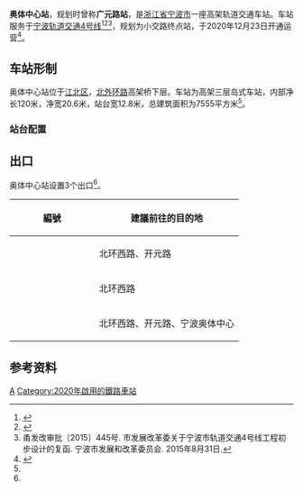 {{otheruses|奥体中心站}}
{{Infobox station
| name = 奥体中心站
| eng_name = Olympic Sports Center Station
| linecolour = {{NingboRT color|4|s}}
| type = [[地铁站|地铁站]]
| image = Olympic Sports Center Station, NBRT, 2020-12-26 02.jpg
| caption = 
| address = [[北外环路|北外环路]]高架桥下层
| borough = [[浙江省|浙江省]][[宁波市|宁波市]][[江北区_(宁波市)|江北区]]
| country = {{CHN}}
| coordinates = {{coord|format=dms|display=inline,title|Region:CN_Railway_Station}}
| owned = [[宁波市轨道交通集团有限公司|宁波市轨道交通集团]]
| operator = 宁波市轨道交通集团运营分公司
| line = {{NingboRT Sign|4|full}}
| distance = 
| platform = 1个[[岛式站台|岛式站台]]
| tracks = 2条
| bus_routes = <!--公交线路-->
| bus_stands = <!--公交站数量-->
| connections = <!--换乘交通-->
| structure = 高架车站
| hall = 高架站厅
| Interchange = 
| elevator = 2部
| exits = 2个
| disabled = <!--无障碍设施-->
| depth = <!--车站埋深-->
| levels = 3层
| architect = 
| architectural_style = 
| colour = 
| status = 在用
| built = 
| opened = {{NingboRT Dater|ymd|line=4}}
| closed = 
| former = 
| passengers = 
| pass_year = 
| pass_rank = 
| station_hours =
| hours = {{NingboRT Station Time|4|宁慈|0:21|慈东|0:11|东慈|0:48}}
| first = {{NingboRT Time|4宁慈F|0:21}}<br/>{{NingboRT Time|4慈东F|0:11}}
| last = {{NingboRT Time|4东慈L|0:48}}<br/>{{NingboRT Time|4慈东L|0:11}}
| adjacent = {{s-rail-start}}
{{s-rail|title=NingboRT}}
{{s-line new|system=NingboRT|line=4|previous=金山路|next=洪塘中路}}
{{end box}}
| route_map = {{bs-map|inline=1|legend=0
|top=往[[金山路站|金山路站]]
|map=
uSTRf\\\uSTRg
umABZg2\ENDEa!~STRc3\ENDEa!~STRc2\umABZg3
uSTR!~STRc1\ABZg+4\ABZg+1\uSTR!~STRc4
uSTR\STR\STR\uSTR
uSTR\ABZg2\ABZg3\uSTR
uSTR!~STRc2\ABZ3+1g\ABZ2+4g\uSTR!~STRc3
umABZg+1\STRc4\STRc1\umABZg+4
uSTR+BSl\BS\BS\uSTR+BSr
uSTR+BSl\BS\BS\uSTR+BSr
uSTRf\\\uSTRg
|bottom=往[[洪塘中路站|洪塘中路站]]
}}
}}
'''奥体中心站'''，规划时曾称'''广元路站'''，是[[浙江省|浙江省]][[宁波市|宁波市]]一座高架轨道交通车站。车站服务于[[宁波轨道交通|宁波轨道交通]][[宁波轨道交通4号线|4号线]]<ref>{{cite web|url=http://news.cnnb.com.cn/system/2015/09/08/008394376.shtml|title=4号线要来了！离开工差最后一步 看车站位置离你家远不远|publisher=甬派客户端|date=2015-09-08|accessdate=2017-12-23|archive-date=2015-09-19|archive-url=https://web.archive.org/web/20150919155509/http://news.cnnb.com.cn/system/2015/09/08/008394376.shtml|dead-url=yes}}</ref><ref>{{cite web|url=http://news.cnnb.com.cn/system/2016/02/25/008473173.shtml|title=宁波地铁4号线、2号线二期站名命名方案公示|publisher=中国宁波网|date=2016-02-25|accessdate=2017-12-23|archive-date=2016-02-26|archive-url=https://web.archive.org/web/20160226083938/http://news.cnnb.com.cn/system/2016/02/25/008473173.shtml|dead-url=yes}}</ref><ref name="main">甬发改审批〔2015〕445号. 市发展改革委关于宁波市轨道交通4号线工程初步设计的复函. 宁波市发展和改革委员会. 2015年8月31日.</ref>，规划为小交路终点站，于2020年12月23日开通运营<ref name="open-ride4">{{Cite web|title=官宣！宁波轨道交通4号线12月23日上午10时开通运营|url=http://news.cnnb.com.cn/system/2020/12/21/030214390.shtml|accessdate=2020-12-21|author=张燕|date=2020-12-21|format=|publisher=中国宁波网|language=|archiveurl=https://web.archive.org/web/20201221095359/http://news.cnnb.com.cn/system/2020/12/21/030214390.shtml|archivedate=2020-12-21|dead-url=no}}</ref>。

==车站形制==
奥体中心站位于[[江北区_(宁波市)|江北区]]，[[北外环路|北外环路]]高架桥下层。车站为高架三层岛式车站，内部净长120米，净宽20.6米，站台宽12.8米，总建筑面积为7555平方米<ref name="main" />。

=== 站台配置 ===
{{RenderStations|system=NingboRT|
{{RailStStart|北}}
{{RailStLine|1|1|dir=l|{{NingboRT Sign|4}} $$金山路$$・{{NingboRT Terminus|4|left}}方向}}
{{RailStPlatform|岛}}
{{RailStLine|2|2|dir=r|{{NingboRT Sign|4}} $$洪塘中路$$・{{NingboRT Terminus|4|right}}方向}}
{{RailStEnd|南}}
}}

== 出口 ==
奥体中心站设置3个出口<ref name="main" />。
{| class="wikitable"
! width="135px" |編號
!建議前往的目的地
|-
|{{NingboRT Exit|A}}
|北环西路、开元路
|-
|{{NingboRT Exit|B}}
|北环西路
|-
|{{NingboRT Exit|C}}
|北环西路、开元路、宁波奥体中心
|}

==参考资料==
{{reflist}}

{{宁波轨道交通4号线|A}}

[[Category:宁波市江北区轨道交通车站|A]]
[[Category:2020年啟用的鐵路車站|Category:2020年啟用的鐵路車站]]